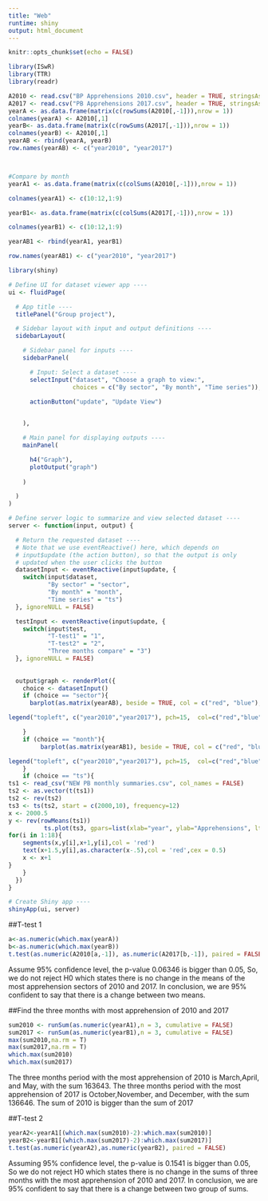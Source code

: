 ```yaml
---
title: "Web"
runtime: shiny
output: html_document
---
```


```r
knitr::opts_chunk$set(echo = FALSE)
```
```r
library(ISwR)
library(TTR)
library(readr)

A2010 <- read.csv("BP Apprehensions 2010.csv", header = TRUE, stringsAsFactors = FALSE)
A2017 <- read.csv("PB Apprehensions 2017.csv", header = TRUE, stringsAsFactors = FALSE)
yearA <- as.data.frame(matrix(c(rowSums(A2010[,-1])),nrow = 1))
colnames(yearA) <- A2010[,1]
yearB<- as.data.frame(matrix(c(rowSums(A2017[,-1])),nrow = 1))
colnames(yearB) <- A2010[,1]
yearAB <- rbind(yearA, yearB)
row.names(yearAB) <- c("year2010", "year2017")



#Compare by month
yearA1 <- as.data.frame(matrix(c(colSums(A2010[,-1])),nrow = 1))

colnames(yearA1) <- c(10:12,1:9)

yearB1<- as.data.frame(matrix(c(colSums(A2017[,-1])),nrow = 1))

colnames(yearB1) <- c(10:12,1:9)

yearAB1 <- rbind(yearA1, yearB1)

row.names(yearAB1) <- c("year2010", "year2017")
```



```r
library(shiny)

# Define UI for dataset viewer app ----
ui <- fluidPage(

  # App title ----
  titlePanel("Group project"),

  # Sidebar layout with input and output definitions ----
  sidebarLayout(

    # Sidebar panel for inputs ----
    sidebarPanel(

      # Input: Select a dataset ----
      selectInput("dataset", "Choose a graph to view:",
                  choices = c("By sector", "By month", "Time series")),
    
      actionButton("update", "Update View")


    ),

    # Main panel for displaying outputs ----
    mainPanel(

      h4("Graph"),
      plotOutput("graph")
      
    )

  )
)

# Define server logic to summarize and view selected dataset ----
server <- function(input, output) {

  # Return the requested dataset ----
  # Note that we use eventReactive() here, which depends on
  # input$update (the action button), so that the output is only
  # updated when the user clicks the button
  datasetInput <- eventReactive(input$update, {
    switch(input$dataset,
           "By sector" = "sector",
           "By month" = "month",
           "Time series" = "ts")
  }, ignoreNULL = FALSE)

  testInput <- eventReactive(input$update, {
    switch(input$test,
           "T-test1" = "1",
           "T-test2" = "2",
           "Three months compare" = "3")
  }, ignoreNULL = FALSE)
  
  
  output$graph <- renderPlot({
    choice <- datasetInput()
    if (choice == "sector"){
      barplot(as.matrix(yearAB), beside = TRUE, col = c("red", "blue"), bty="n" )

legend("topleft", c("year2010","year2017"), pch=15,  col=c("red","blue"),  bty="n")

    }
    if (choice == "month"){
         barplot(as.matrix(yearAB1), beside = TRUE, col = c("red", "blue"), bty="n" )

legend("topleft", c("year2010","year2017"), pch=15,  col=c("red","blue"),  bty="n")
    }
    if (choice == "ts"){
ts1 <- read_csv("NEW PB monthly summaries.csv", col_names = FALSE)
ts2 <- as.vector(t(ts1))
ts2 <- rev(ts2)
ts3 <- ts(ts2, start = c(2000,10), frequency=12)
x <- 2000.5
y <- rev(rowMeans(ts1))
          ts.plot(ts3, gpars=list(xlab="year", ylab="Apprehensions", lty=1))
for(i in 1:18){
    segments(x,y[i],x+1,y[i],col = 'red')
    text(x+1.5,y[i],as.character(x-.5),col = 'red',cex = 0.5)
    x <- x+1
}
    }
  })
}

# Create Shiny app ----
shinyApp(ui, server)
```

##T-test 1
```r
a<-as.numeric(which.max(yearA))
b<-as.numeric(which.max(yearB))
t.test(as.numeric(A2010[a,-1]), as.numeric(A2017[b,-1]), paired = FALSE)
```

Assume 95% confidence level, the p-value 0.06346 is bigger than 0.05,
So, we do not reject H0 which states there is no change in the means
of the most apprehension sectors of 2010 and 2017. In conclusion, we
are 95% confident to say that there is a change between two means.


##Find the three months with most apprehension of 2010 and 2017
```r
sum2010 <- runSum(as.numeric(yearA1),n = 3, cumulative = FALSE)
sum2017 <- runSum(as.numeric(yearB1),n = 3, cumulative = FALSE)
max(sum2010,na.rm = T)
max(sum2017,na.rm = T)
which.max(sum2010)
which.max(sum2017)
```



The three months period with the most apprehension of 2010 is March,April, and May, with the sum 163643. 
The three months period with the most apprehension of 2017 is October,November, and December, with the sum 136646.
The sum of 2010 is bigger than the sum of 2017


##T-test 2
```r

yearA2<-yearA1[(which.max(sum2010)-2):which.max(sum2010)]
yearB2<-yearB1[(which.max(sum2017)-2):which.max(sum2017)]
t.test(as.numeric(yearA2),as.numeric(yearB2), paired = FALSE)
```

Assuming 95% confidence level, the p-value is 0.1541 is bigger than 0.05, So we do not reject H0 which states there is no change in the sums of three months with the most apprehension of 2010 and 2017. In conclusion, we are 95% confident to say that there is a change between two group of sums. 


